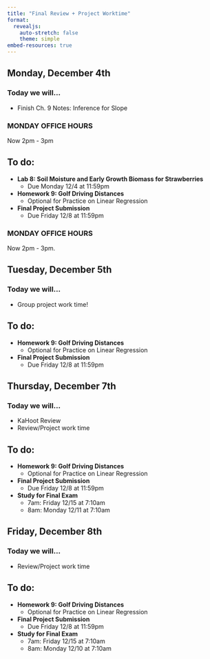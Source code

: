 ```yaml
---
title: "Final Review + Project Worktime"
format: 
  revealjs:
    auto-stretch: false
    theme: simple
embed-resources: true
---
```


## Monday, December 4th
### Today we will...

+ Finish Ch. 9 Notes: Inference for Slope
  
::: callout-warning
### MONDAY OFFICE HOURS 
Now 2pm - 3pm
:::

## To do:
  
+ **Lab 8: Soil Moisture and Early Growth Biomass for Strawberries**
  + Due Monday 12/4 at 11:59pm
  
+ **Homework 9: Golf Driving Distances**
  + Optional for Practice on Linear Regression
  
+ **Final Project Submission**
  + Due Friday 12/8 at 11:59pm

::: callout-warning
### MONDAY OFFICE HOURS
Now 2pm - 3pm.
:::

## Tuesday, December 5th
### Today we will...

+ Group project work time!

## To do:

+ **Homework 9: Golf Driving Distances**
  + Optional for Practice on Linear Regression
  
+ **Final Project Submission**
  + Due Friday 12/8 at 11:59pm

## Thursday, December 7th
### Today we will...

+ KaHoot Review
+ Review/Project work time

## To do:

+ **Homework 9: Golf Driving Distances**
  + Optional for Practice on Linear Regression
  
+ **Final Project Submission**
  + Due Friday 12/8 at 11:59pm
  
+ **Study for Final Exam**
  + 7am: Friday 12/15 at 7:10am
  + 8am: Monday 12/11 at 7:10am

## Friday, December 8th
### Today we will...

+ Review/Project work time
  
## To do:
  
+ **Homework 9: Golf Driving Distances**
  + Optional for Practice on Linear Regression
  
+ **Final Project Submission**
  + Due Friday 12/8 at 11:59pm
  
+ **Study for Final Exam**
  + 7am: Friday 12/15 at 7:10am
  + 8am: Monday 12/10 at 7:10am
